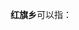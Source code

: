 '''红旗乡'''可以指：
{{PRC admin/disambig|21/01/81/205/000|23/03/03/200/000|23/11/24/207/000|23/12/02/201/000|51/03/02/201/000|62/11/24/200/000}}
{{disambig|cat=三字中国乡名消歧义}}